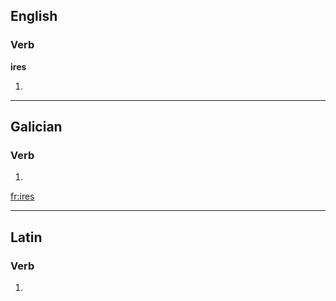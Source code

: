 ==English==

===Verb===
'''ires'''

# {{third-person singular of|[[ire]]}}

----

==Galician==

===Verb===
{{gl-verb-form}}

# {{conjugation of|[[ir#Galician|ir]]||2|s|personal|inf}}

[[fr:ires]]

----
==Latin==
===Verb===
{{la-verb-form|īrēs}}

# {{conjugation of|[[eo#Latin|eō]]||2|s|imperf|act|sub}}

{{rfc-auto}}
